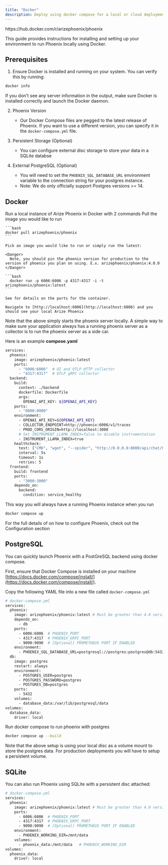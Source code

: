 ```yaml
---
title: "Docker"
description: Deploy using docker compose for a local or cloud deployment
---
```


<Card icon="docker" title="Docker" horizontal>
https://hub.docker.com/r/arizephoenix/phoenix
</Card>


This guide provides instructions for installing and setting up your environment to run Phoenix locally using Docker.

## Prerequisites

1. Ensure Docker is installed and running on your system. You can verify this by running:

  ```bash
  docker info
  ```

   If you don't see any server information in the output, make sure Docker is installed correctly and launch the Docker daemon.

2. Phoenix Version
   - Our Docker Compose files are pegged to the latest release of Phoenix. If you want to use a different version, you can specify it in the `docker-compose.yml` file.

3. Persistent Storage (Optional)
   - You can configure external disc storage to store your data in a SQLite databse

4. External PostgreSQL (Optional)
   - You will need to set the `PHOENIX_SQL_DATABASE_URL` environment variable to the connection string for your postgres instance.
   - Note: We do only officially support Postgres versions >= 14.

## Docker

Run a local instance of Arize Phoenix in Docker with 2 commands
<Tabs>
  <Tab title="Docker">
    Pull the image you would like to run

    ```bash
    docker pull arizephoenix/phoenix
    ```

    Pick an image you would like to run or simply run the latest:

    <Danger>
      Note, you should pin the phoenix version for production to the version of phoenix you plan on using. E.x. arizephoenix/phoenix:4.0.0
    </Danger>

    ```bash
      docker run -p 6006:6006 -p 4317:4317 -i -t arizephoenix/phoenix:latest
    ```

    See for details on the ports for the container.

    Navigate to [http://localhost:6006](http://localhost:6006) and you should see your local Arize Phoenix
  </Tab>
</Tabs>

Note that the above simply starts the phoenix server locally. A simple way to make sure your application always has a running phoenix server as a collector is to run the phoenix server as a side car.

Here is an example **compose.yaml**

```bash expandable
services:
  phoenix:
    image: arizephoenix/phoenix:latest
    ports:
      - "6006:6006"  # UI and OTLP HTTP collector
      - "4317:4317"  # OTLP gRPC collector
  backend:
    build:
      context: ./backend
      dockerfile: Dockerfile
      args:
        OPENAI_API_KEY: ${OPENAI_API_KEY}
    ports:
      - "8000:8000"
    environment:
      - OPENAI_API_KEY=${OPENAI_API_KEY}
      - COLLECTOR_ENDPOINT=http://phoenix:6006/v1/traces
      - PROD_CORS_ORIGIN=http://localhost:3000
      # Set INSTRUMENT_LLAMA_INDEX=false to disable instrumentation
      - INSTRUMENT_LLAMA_INDEX=true
    healthcheck:
      test: ["CMD", "wget", "--spider", "http://0.0.0.0:8000/api/chat/healthcheck"]
      interval: 5s
      timeout: 1s
      retries: 5
  frontend:
    build: frontend
    ports:
      - "3000:3000"
    depends_on:
      backend:
        condition: service_healthy
```

This way you will always have a running Phoenix instance when you run

```bash
docker compose up
```

For the full details of on how to configure Phoenix, check out the Configuration section

## PostgreSQL

You can quickly launch Phoenix with a PostGreSQL backend using docker compose.

First, ensure that Docker Compose is installed on your machine [https://docs.docker.com/compose/install/](https://docs.docker.com/compose/install/).

Copy the following YAML file into a new file called `docker-compose.yml`

```bash expandable
# docker-compose.yml
services:
  phoenix:
    image: arizephoenix/phoenix:latest # Must be greater than 4.0 version to work
    depends_on:
      - db
    ports:
      - 6006:6006  # PHOENIX_PORT
      - 4317:4317  # PHOENIX_GRPC_PORT
      - 9090:9090  # [Optional] PROMETHEUS PORT IF ENABLED
    environment:
      - PHOENIX_SQL_DATABASE_URL=postgresql://postgres:postgres@db:5432/postgres
  db:
    image: postgres
    restart: always
    environment:
      - POSTGRES_USER=postgres
      - POSTGRES_PASSWORD=postgres
      - POSTGRES_DB=postgres
    ports:
      - 5432
    volumes:
      - database_data:/var/lib/postgresql/data
volumes:
  database_data:
    driver: local
```

Run docker compose to run phoenix with postgres

```bash
docker compose up --build
```

Note that the above setup is using your local disc as a volume mount to store the postgres data. For production deployments you will have to setup a persistent volume.

## SQLite

You can also run Phoenix using SQLite with a persistent disc attached:

```bash expandable
# docker-compose.yml
services:
  phoenix:
    image: arizephoenix/phoenix:latest # Must be greater than 4.0 version to work
    ports:
      - 6006:6006  # PHOENIX_PORT
      - 4317:4317  # PHOENIX_GRPC_PORT
      - 9090:9090  # [Optional] PROMETHEUS PORT IF ENABLED
    environment:
      - PHOENIX_WORKING_DIR=/mnt/data
    volumes:
      - phoenix_data:/mnt/data   # PHOENIX_WORKING_DIR
volumes:
  phoenix_data:
    driver: local
```


